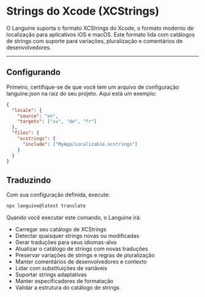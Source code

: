 # Strings do Xcode (XCStrings)

O Languine suporta o formato XCStrings do Xcode, o formato moderno de localização para aplicativos iOS e macOS. Este formato lida com catálogos de strings com suporte para variações, pluralização e comentários de desenvolvedores.

---

## Configurando

Primeiro, certifique-se de que você tem um arquivo de configuração languine.json na raiz do seu projeto. Aqui está um exemplo:

```json
{
  "locale": {
    "source": "en",
    "targets": ["sv", "de", "fr"]
  },
  "files": {
    "xcstrings": {
      "include": ["MyApp/Localizable.xcstrings"]
    }
  }
}
```

## Traduzindo

Com sua configuração definida, execute:

```bash
npx languine@latest translate
```

Quando você executar este comando, o Languine irá:

- Carregar seu catálogo de XCStrings
- Detectar quaisquer strings novas ou modificadas
- Gerar traduções para seus idiomas-alvo
- Atualizar o catálogo de strings com novas traduções
- Preservar variações de strings e regras de pluralização
- Manter comentários de desenvolvedores e contexto
- Lidar com substituições de variáveis
- Suportar strings adaptativas
- Manter especificadores de formatação
- Validar a estrutura do catálogo de strings
